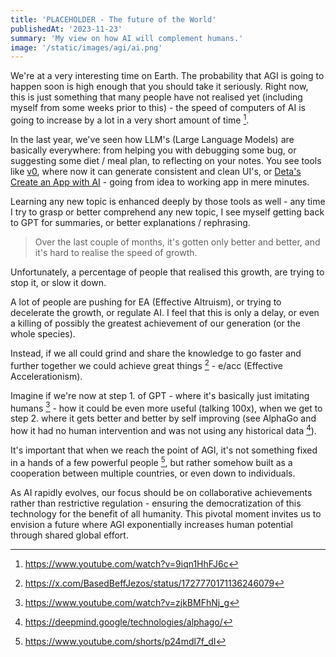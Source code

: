 ```yaml
---
title: 'PLACEHOLDER - The future of the World'
publishedAt: '2023-11-23'
summary: 'My view on how AI will complement humans.'
image: '/static/images/agi/ai.png'
---
```


We're at a very interesting time on Earth. The probability that AGI is going to happen soon is high enough that you should take it seriously.
Right now, this is just something that many people have not realised yet (including myself from some weeks prior to this) - the speed of computers of AI is going to increase by a lot in a very short amount of time [^1].

In the last year, we've seen how LLM's (Large Language Models) are basically everywhere: from helping you with debugging some bug, or suggesting some diet / meal plan, to reflecting on your notes. You see tools like [v0](https://v0.dev/), where now it can generate consistent and clean UI's, or [Deta's Create an App with AI](https://www.youtube.com/watch?v=iVda_V-DpQ8) - going from idea to working app in mere minutes.

Learning any new topic is enhanced deeply by those tools as well - any time I try to grasp or better comprehend any new topic, I see myself getting back to GPT for summaries, or better explanations / rephrasing.

> Over the last couple of months, it's gotten only better and better, and it's hard to realise the speed of growth.

Unfortunately, a percentage of people that realised this growth, are trying to stop it, or slow it down.
	
A lot of people are pushing for EA (Effective Altruism), or trying to decelerate the growth, or regulate AI. I feel that this is only a delay, or even a killing of possibly the greatest achievement of our generation (or the whole species). 

Instead, if we all could grind and share the knowledge to go faster and further together we could achieve great things [^2] - e/acc (Effective Accelerationism).  

Imagine if we're now at step 1. of GPT - where it's basically just imitating humans [^3] - how it could be even more useful (talking 100x), when we get to step 2. where it gets better and better by self improving (see AlphaGo and how it had no human intervention and was not using any historical data [^4]).

It's important that when we reach the point of AGI, it's not something fixed in a hands of a few powerful people [^5], but rather somehow built as a cooperation between multiple countries, or even down to individuals. 

As AI rapidly evolves, our focus should be on collaborative achievements rather than restrictive regulation - ensuring the democratization of this technology for the benefit of all humanity. This pivotal moment invites us to envision a future where AGI exponentially increases human potential through shared global effort.

[^1]: https://www.youtube.com/watch?v=9iqn1HhFJ6c
[^2]: https://x.com/BasedBeffJezos/status/1727770171136246079
[^3]: https://www.youtube.com/watch?v=zjkBMFhNj_g
[^4]: https://deepmind.google/technologies/alphago/
[^5]: https://www.youtube.com/shorts/p24mdl7f_dI